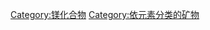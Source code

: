 {{Commonscat|Magnesium compounds}}

[[Category:镁化合物|Category:镁化合物]]
[[Category:依元素分类的矿物|Category:依元素分类的矿物]]